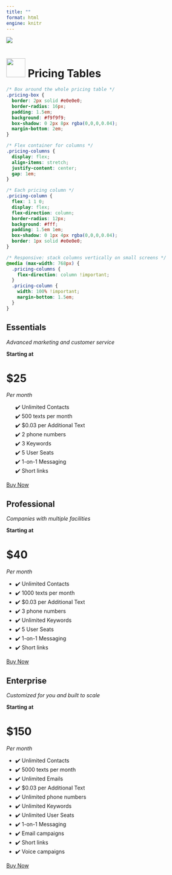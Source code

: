 ```yaml
---
title: ""
format: html
engine: knitr
---
```


![](img/commerce.jpg)

# ![](img/logo.png){.absolute height="50"} Pricing Tables

```css
/* Box around the whole pricing table */
.pricing-box {
  border: 2px solid #e0e0e0;
  border-radius: 16px;
  padding: 1.5em;
  background: #f9f9f9;
  box-shadow: 0 2px 8px rgba(0,0,0,0.04);
  margin-bottom: 2em;
}

/* Flex container for columns */
.pricing-columns {
  display: flex;
  align-items: stretch;
  justify-content: center;
  gap: 1em;
}

/* Each pricing column */
.pricing-column {
  flex: 1 1 0;
  display: flex;
  flex-direction: column;
  border-radius: 12px;
  background: #fff;
  padding: 1.5em 1em;
  box-shadow: 0 1px 4px rgba(0,0,0,0.04);
  border: 1px solid #e0e0e0;
}

/* Responsive: stack columns vertically on small screens */
@media (max-width: 768px) {
  .pricing-columns {
    flex-direction: column !important;
  }
  .pricing-column {
    width: 100% !important;
    margin-bottom: 1.5em;
  }
}
```


```{=html}
<div class="pricing-box">
  <div class="pricing-columns">
    <div class="pricing-column">
      <h2>Essentials</h2>
      <em>Advanced marketing and customer service</em>
      <p><strong>Starting at</strong></p>
      <h1>$25</h1>
      <em>Per month</em>
      <ul>
        ✔️ Unlimited Contacts<br>
        ✔️ 500 texts per month<br>
        ✔️ $0.03 per Additional Text<br>
        ✔️ 2 phone numbers<br>
        ✔️ 3 Keywords<br>
        ✔️ 5 User Seats<br>
        ✔️ 1-on-1 Messaging<br>
        ✔️ Short links
      </ul>
      <a class="btn btn-outline-primary" href="#">Buy Now</a>
    </div>
    <div class="pricing-column">
      <h2>Professional</h2>
      <em>Companies with multiple facilities</em>
      <p><strong>Starting at</strong></p>
      <h1>$40</h1>
      <em>Per month</em>
      <ul>
        <li>✔️ Unlimited Contacts</li>
        <li>✔️ 1000 texts per month</li>
        <li>✔️ $0.03 per Additional Text</li>
        <li>✔️ 3 phone numbers</li>
        <li>✔️ Unlimited Keywords</li>
        <li>✔️ 5 User Seats</li>
        <li>✔️ 1-on-1 Messaging</li>
        <li>✔️ Short links</li>
      </ul>
      <a class="btn btn-outline-primary" href="#">Buy Now</a>
    </div>
    <div class="pricing-column">
      <h2>Enterprise</h2>
      <em>Customized for you and built to scale</em>
      <p><strong>Starting at</strong></p>
      <h1>$150</h1>
      <em>Per month</em>
      <ul>
        <li>✔️ Unlimited Contacts</li>
        <li>✔️ 5000 texts per month</li>
        <li>✔️ Unlimited Emails</li>
        <li>✔️ $0.03 per Additional Text</li>
        <li>✔️ Unlimited phone numbers</li>
        <li>✔️ Unlimited Keywords</li>
        <li>✔️ Unlimited User Seats</li>
        <li>✔️ 1-on-1 Messaging</li>
        <li>✔️ Email campaigns</li>
        <li>✔️ Short links</li>
        <li>✔️ Voice campaigns</li>
      </ul>
      <a class="btn btn-outline-primary" href="contact.qmd">Buy Now</a>
    </div>
  </div>
</div>
```
